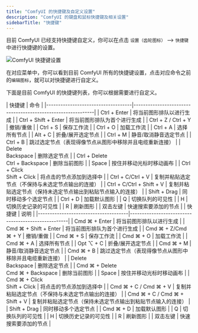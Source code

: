 ```yaml
---
title: "ComfyUI 的快捷键及自定义设置"
description: "ComfyUI 的键盘和鼠标快捷键及相关设置"
sidebarTitle: "快捷键"
---
```


目前 ComfyUI 已经支持快捷键自定义，你可以在点击 `设置（齿轮图标）` --> `快捷键`  中进行快捷键的设置。

![ComfyUI 快捷键设置](/images/interface/setting/keybinding.jpg)

在对应菜单中，你可以看到目前 ComfyUI 所有的快捷键设置，点击对应命令之前的`编辑图标`，就可以对快捷键进行自定义。

下面是目前 ComfyUI 的快捷键列表，你可以根据需要进行自定义。

<Tabs>
<Tab title="Windows/Linux">
| 快捷键                             | 命令                                                          |
|------------------------------------|-------------------------------------------------------------|
| Ctrl + Enter                       | 将当前图形排队以进行生成                                        |
| Ctrl + Shift + Enter               | 将当前图形排队为首个进行生成                                     |
| Ctrl + Z / Ctrl + Y                | 撤销/重做                                                     |
| Ctrl + S                           | 保存工作流                                                    |
| Ctrl + O                           | 加载工作流                                                    |
| Ctrl + A                           | 选择所有节点                                                  |
| Alt + C                            | 折叠/展开选定节点                                              |
| Ctrl + M                           | 静音/取消静音选定节点                                          |
| Ctrl + B                           | 跳过选定节点（表现得像节点从图形中移除并且电缆重新连接）            |
| Delete<br/>Backspace               | 删除选定节点                                                |
| Ctrl + Delete<br/>Ctrl + Backspace | 删除当前图形                                                |
| Space                              | 按住并移动光标时移动画布                                       |
| Ctrl + Click<br/>Shift + Click     | 将点击的节点添加到选择中                                       |
| Ctrl + C/Ctrl + V                  | 复制并粘贴选定节点（不保持与未选定节点输出的连接）                     |
| Ctrl + C/Ctrl + Shift + V          | 复制并粘贴选定节点（保持未选定节点输出到粘贴节点输入的连接）       |
| Shift + Drag                       | 同时移动多个选定节点                                          |
| Ctrl + D                           | 加载默认图形                                                |
| Q                                  | 切换队列的可见性                                              |
| H                                  | 切换历史记录的可见性                                         |
| R                                  | 刷新图形                                                    |
| 双击左键                            | 快速搜索要添加的节点                                          |
</Tab>

<Tab title="MacOS">
| 快捷键                                  | 说明                                              |
|--------------------------------------|----------------------------------------------------|
| Cmd ⌘ + Enter                        | 将当前图形排队以进行生成                               |
| Cmd ⌘ + Shift + Enter                | 将当前图形排队为首个进行生成                            |
| Cmd ⌘ + Z/Cmd ⌘ + Y                  | 撤销/重做                                           |
| Cmd ⌘ + S                            | 保存工作流                                           |
| Cmd ⌘ + O                            | 加载工作流                                          |
| Cmd ⌘ + A                            | 选择所有节点                                         |
| Opt ⌥ + C                            | 折叠/展开选定节点                                     |
| Cmd ⌘ + M                            | 静音/取消静音选定节点                                 |
| Cmd ⌘ + B                            | 跳过选定节点（表现得像节点从图形中移除并且电缆重新连接）    |
| Delete<br/>Backspace                 | 删除选定节点                                         |
| Cmd ⌘ + Delete<br/>Cmd ⌘ + Backspace | 删除当前图形                                         |
| Space                                | 按住并移动光标时移动画布                               |
| Cmd ⌘ + Click<br/>Shift + Click      | 将点击的节点添加到选择中                               |
| Cmd ⌘ + C / Cmd ⌘ + V                | 复制并粘贴选定节点（不保持与未选定节点输出的连接）         |
| Cmd ⌘ + C / Cmd ⌘ + Shift + V        | 复制并粘贴选定节点（保持未选定节点输出到粘贴节点输入的连接） |
| Shift + Drag                         | 同时移动多个选定节点                                  |
| Cmd ⌘ + D                            | 加载默认图形                                         |
| Q                                    | 切换队列的可见性                                     |
| H                                    | 切换历史记录的可见性                                  |
| R                                    | 刷新图形                                            |
| 双击左键                               | 快速搜索要添加的节点                                 |

</Tab>
</Tabs>
